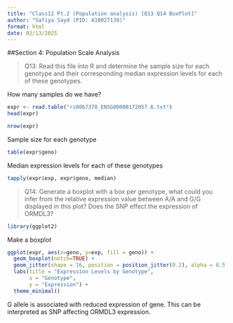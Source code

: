 ```yaml
---
title: "Class12 Pt.2 (Population analysis) [Q13 Q14 BoxPlot]"
author: "Safiya Sayd (PID: A18027139)"
format: html
date: 02/13/2025
---
```


##Section 4: Population Scale Analysis

> Q13: Read this file into R and determine the sample size for each genotype and their
corresponding median expression levels for each of these genotypes.

How many samples do we have?
```r
expr <- read.table("rs8067378_ENSG00000172057.6.txt")
head(expr)
```

```r
nrow(expr)
```
Sample size for each genotype
```r
table(expr$geno)
```
Median expression levels for each of these genotypes
```r
tapply(expr$exp, expr$geno, median)
```

> Q14: Generate a boxplot with a box per genotype, what could you infer from the relative
expression value between A/A and G/G displayed in this plot? Does the SNP effect the
expression of ORMDL3? 

```r
library(ggplot2)
```


Make a boxplot
```r
ggplot(expr, aes(x=geno, y=exp, fill = geno)) +
  geom_boxplot(notch=TRUE) +
  geom_jitter(shape = 16, position = position_jitter(0.2), alpha = 0.5, color = "black")+
  labs(title = "Expression Levels by Genotype",
       x = "Genotype",
       y = "Expression") + 
  theme_minimal()
```
G allele is associated with reduced expression of gene. This can be interpreted as SNP affecting ORMDL3 expression. 